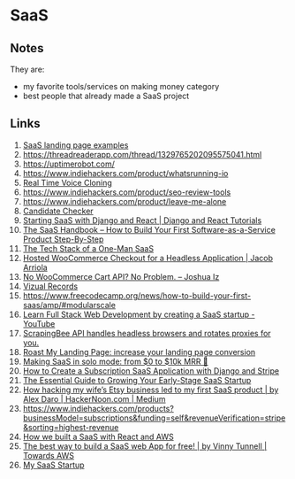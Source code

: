 # SaaS

## Notes
They are:
- my favorite tools/services on making money category
- best people that already made a SaaS project

## Links
1. [SaaS landing page examples](https://saaslandingpage.com/)
2. https://threadreaderapp.com/thread/1329765202095575041.html
3. https://uptimerobot.com/
4. https://www.indiehackers.com/product/whatsrunning-io
5. [Real Time Voice Cloning](https://awesomeopensource.com/project/CorentinJ/Real-Time-Voice-Cloning)
6. https://www.indiehackers.com/product/seo-review-tools
7. https://www.indiehackers.com/product/leave-me-alone
8. [Candidate Checker](https://candidatechecker.io/)
9. [Starting SaaS with Django and React | Django and React Tutorials](https://saasitive.com/tutorial/django-react-boilerplate-saas/)
10. [The SaaS Handbook – How to Build Your First Software-as-a-Service Product Step-By-Step](https://www.freecodecamp.org/news/how-to-build-your-first-saas/amp/)
11. [The Tech Stack of a One-Man SaaS](https://panelbear.com/blog/tech-stack/)
12. [Hosted WooCommerce Checkout for a Headless Application | Jacob Arriola](https://jacobarriola.com/post/hosted-woocommerce-checkout-headless-application)
13. [No WooCommerce Cart API? No Problem. – Joshua Iz](https://joshuaiz.com/words/no-woocommerce-cart-api-no-problem)
14. [Vizual Records](https://www.vizualrecords.com/catalog/ep/viz001)
15. https://www.freecodecamp.org/news/how-to-build-your-first-saas/amp/#modularscale
16. [Learn Full Stack Web Development by creating a SaaS startup - YouTube](https://www.youtube.com/playlist?list=PLpkrMokklzr17jNBSLGiag2QNb6cSSwOh)
17. [ScrapingBee API handles headless browsers and rotates proxies for you.](https://www.scrapingbee.com/)
18. [Roast My Landing Page: increase your landing page conversion](https://www.roastmylandingpage.com/?utm_source=Twitter&utm_medium=Social&utm_campaign=Bio)
19. [Making SaaS in solo mode: from $0 to $10k MRR 🦄](https://www.indiehackers.com/post/making-saas-in-solo-mode-from-0-to-10k-mrr-b8ebb078b8)
20. [How to Create a Subscription SaaS Application with Django and Stripe](https://www.saaspegasus.com/guides/django-stripe-integrate/)
21. [The Essential Guide to Growing Your Early-Stage SaaS Startup](https://www.hotjar.com/grow-your-saas-startup/?ref=producthunt)
22. [How hacking my wife’s Etsy business led to my first SaaS product | by Alex Daro | HackerNoon.com | Medium](https://medium.com/hackernoon/how-hacking-my-wifes-etsy-business-led-to-my-first-saas-product-354fd79a674d)
23. https://www.indiehackers.com/products?businessModel=subscriptions&funding=self&revenueVerification=stripe&sorting=highest-revenue
24. [How we built a SaaS with React and AWS](https://dev.to/ikoichi/how-we-built-a-saas-with-react-and-aws-leo)
25. [The best way to build a SaaS web App for free! | by Vinny Tunnell | Towards AWS](https://towardsaws.com/the-best-way-to-build-a-saas-web-app-for-free-427afeb43b20)
26. [My SaaS Startup](https://next-saas-starter-ashy.vercel.app/)
